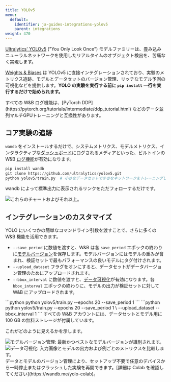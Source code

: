 ```yaml
---
title: YOLOv5
menu:
  default:
    identifier: ja-guides-integrations-yolov5
    parent: integrations
weight: 470
---
```


<Card title="Try in Colab" href="https://colab.research.google.com/github/wandb/examples/blob/master/colabs/yolo/Train_and_Debug_YOLOv5_Models_with_Weights_%26_Biases_.ipynb" icon="python"/>

[Ultralytics' YOLOv5](https://ultralytics.com/yolo) ("You Only Look Once") モデルファミリーは、畳み込みニューラルネットワークを使用したリアルタイムのオブジェクト検出を、苦痛なく実現します。

[Weights & Biases](http://wandb.com) は YOLOv5 に直接インテグレーションされており、実験のメトリクス追跡、モデルとデータセットのバージョン管理、リッチなモデル予測の可視化などを提供します。**YOLO の実験を実行する前に `pip install` 一行を実行するだけで始められます。**

<Note>
すべての W&B ログ機能は、[PyTorch DDP](https://pytorch.org/tutorials/intermediate/ddp_tutorial.html) などのデータ並列マルチGPUトレーニングと互換性があります。
</Note>

## コア実験の追跡

`wandb` をインストールするだけで、システムメトリクス、モデルメトリクス、インタラクティブな[ダッシュボード](/ja/guides/models/track/workspaces)にログされるメディアといった、ビルトインの W&B [ログ機能](/ja/guides/models/track/log/)が有効になります。

```python
pip install wandb
git clone https://github.com/ultralytics/yolov5.git
python yolov5/train.py  # 小さなデータセットで小さなネットワークをトレーニングします
```

wandb によって標準出力に表示されるリンクをただフォローするだけです。

<Frame>
    <img src="/images/integrations/yolov5_experiment_tracking.png" alt="これらのチャートおよびそれ以上。"  />
</Frame>

## インテグレーションのカスタマイズ

YOLO にいくつかの簡単なコマンドライン引数を渡すことで、さらに多くの W&B 機能を活用できます。

* `--save_period` に数値を渡すと、W&B は各 `save_period` エポックの終わりに[モデルバージョン](/ja/guides/core/registry/)を保存します。モデルバージョンにはモデルの重みが含まれ、検証セットで最もパフォーマンスの良いモデルにタグ付けされます。
* `--upload_dataset` フラグをオンにすると、データセットがデータバージョン管理のためにアップロードされます。
* `--bbox_interval` に数値を渡すと、[データ可視化](/ja/../)が有効になります。各 `bbox_interval` エポックの終わりに、モデルの出力が検証セットに対して W&B にアップロードされます。

<Tabs>
<Tab title="Model Versioning Only">
```python
python yolov5/train.py --epochs 20 --save_period 1
```
</Tab>
<Tab title="Model Versioning and Data Visualization">
```python
python yolov5/train.py --epochs 20 --save_period 1 \
  --upload_dataset --bbox_interval 1
```
</Tab>
</Tabs>

<Note>
すべての W&B アカウントには、データセットとモデル用に 100 GB の無料ストレージが付属しています。
</Note>

これがどのように見えるかを示します。

<Frame>
    <img src="/images/integrations/yolov5_model_versioning.png" alt="モデルバージョン管理: 最新かつベストなモデルバージョンが識別されます。"  />
</Frame>

<Frame>
    <img src="/images/integrations/yolov5_data_visualization.png" alt="データ可視化: 入力画像とモデルの出力および例ごとのメトリクスを比較します。"  />
</Frame>

<Note>
データとモデルのバージョン管理により、セットアップ不要で任意のデバイスから一時停止またはクラッシュした実験を再開できます。[詳細は Colab を確認してください](https://wandb.me/yolo-colab)。
</Note>